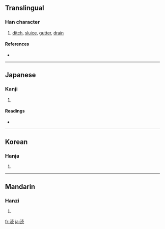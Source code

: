 {{also|瀆}}
==Translingual==

===Han character===
{{Han char|rn=85|rad=水|as=07|sn=10|four=|canj=水土月山 (EGBU)}}

# [[ditch]], [[sluice]], [[gutter]], [[drain]]

====References====
* {{Han ref|kx=0627.311|hdz=31619.021|uh=6D9C|ud=28060}}

----

==Japanese==

===Kanji===
{{ja-kanji|grade=|rs=水07}}

# {{defn|Japanese}}

====Readings====
* {{ja-readings|on=[[とく]] (toku), [[とう]] (tō)|kun=[[みぞ]] (mizo), [[けがす]] (kegasu), [[けがれ]] (kegare)}}

----

==Korean==

===Hanja===
{{ko-hanja|hangeul=독|eumhun=|rv=dok|mr=tok|y=tok}}

# {{defn|Korean}}

----

==Mandarin==

===Hanzi===
{{cmn-hanzi|pin=[[dú]] ([[du2]]), [[láo]] ([[lao2]])|wg=tu<sup>2</sup>, lao<sup>2</sup>}}

# {{defn|Mandarin}}

[[fr:涜]]
[[ja:涜]]